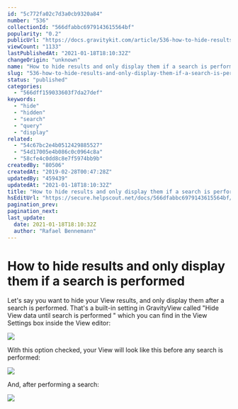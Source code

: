 ```yaml
---
id: "5c772fa02c7d3a0cb9320a84"
number: "536"
collectionId: "566dfabbc6979143615564bf"
popularity: "0.2"
publicUrl: "https://docs.gravitykit.com/article/536-how-to-hide-results-and-only-display-them-if-a-search-is-performed"
viewCount: "1133"
lastPublishedAt: "2021-01-18T18:10:32Z"
changeOrigin: "unknown"
name: "How to hide results and only display them if a search is performed"
slug: "536-how-to-hide-results-and-only-display-them-if-a-search-is-performed"
status: "published"
categories: 
  - "566dff159033603f7da27def"
keywords: 
  - "hide"
  - "hidden"
  - "search"
  - "query"
  - "display"
related: 
  - "54c67bc2e4b0512429885527"
  - "54d17005e4b086c0c0964c8a"
  - "58cfe4c0dd8c8e7f5974bb9b"
createdBy: "80506"
createdAt: "2019-02-28T00:47:28Z"
updatedBy: "459439"
updatedAt: "2021-01-18T18:10:32Z"
title: "How to hide results and only display them if a search is performed"
hsEditUrl: "https://secure.helpscout.net/docs/566dfabbc6979143615564bf/article/5c772fa02c7d3a0cb9320a84"
pagination_prev: 
pagination_next: 
last_update:
  date: 2021-01-18T18:10:32Z
  author: "Rafael Bennemann"
---
```


# How to hide results and only display them if a search is performed

Let's say you want to hide your View results, and only display them after a search is performed. That's a built-in setting in GravityView called "Hide View data until search is performed " which you can find in the View Settings box inside the View editor:

![](https://s3.amazonaws.com/helpscout.net/docs/assets/54c58489e4b051242988532c/images/6005ceffc64fe14d0e1fbe7b/file-CzPu5ypBsy.png)

With this option checked, your View will look like this before any search is performed:

![](https://s3.amazonaws.com/helpscout.net/docs/assets/54c58489e4b051242988532c/images/5c79bbb004286350d0888ce5/file-CRzxRguXNi.png)

And, after performing a search:

![](https://s3.amazonaws.com/helpscout.net/docs/assets/54c58489e4b051242988532c/images/5c79bbe92c7d3a0cb932246c/file-Ult8VFODTh.png)